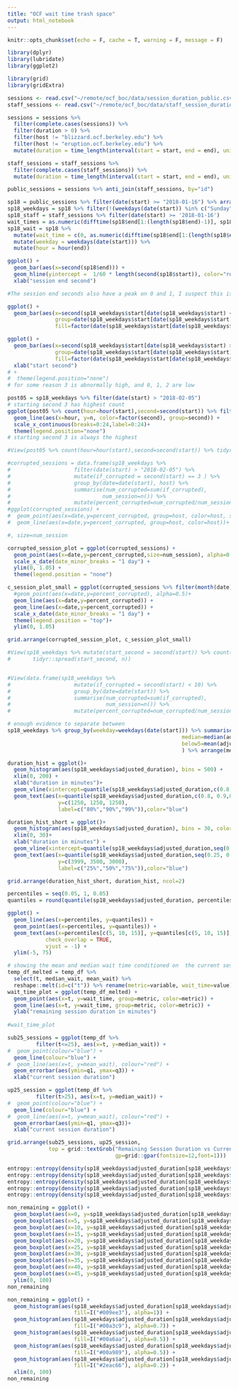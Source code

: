 ```yaml
---
title: "OCF wait time trash space"
output: html_notebook
---
```


```r
knitr::opts_chunk$set(echo = F, cache = T, warning = F, message = F)
```

```r
library(dplyr)
library(lubridate)
library(ggplot2)

library(grid)
library(gridExtra)
```


```r
sessions <- read.csv("~/remote/ocf_boc/data/session_duration_public.csv", stringsAsFactors=FALSE, na.strings = "NULL")
staff_sessions <- read.csv("~/remote/ocf_boc/data/staff_session_duration_public.csv", stringsAsFactors=FALSE,na.strings = "NULL")
```

```r
sessions = sessions %>% 
  filter(complete.cases(sessions)) %>%
  filter(duration > 0) %>%
  filter(host != "blizzard.ocf.berkeley.edu") %>%
  filter(host != "eruption.ocf.berkeley.edu") %>%
  mutate(duration = time_length(interval(start = start, end = end), unit="minute"))

staff_sessions = staff_sessions %>% 
  filter(complete.cases(staff_sessions)) %>%
  mutate(duration = time_length(interval(start = start, end = end), unit="minute"))

public_sessions = sessions %>% anti_join(staff_sessions, by="id")
```

```r
sp18 = public_sessions %>% filter(date(start) >= "2018-01-16") %>% arrange(desc(end))
sp18_weekdays = sp18 %>% filter(!(weekdays(date(start)) %in% c("Sunday", "Saturday")))
sp18_staff = staff_sessions %>% filter(date(start) >= '2018-01-16')
wait_times = as.numeric(difftime(sp18$end[1:(length(sp18$end)-1)], sp18$end[2:length(sp18$end)])) 
sp18_wait = sp18 %>% 
  mutate(wait_time = c(0, as.numeric(difftime(sp18$end[1:(length(sp18$end)-1)], sp18$end[2:length(sp18$end)])))) %>%
  mutate(weekday = weekdays(date(start))) %>%
  mutate(hour = hour(end))
```


```r
ggplot() +
  geom_bar(aes(x=second(sp18$end))) +
  geom_hline(yintercept =  1/60 * length(second(sp18$start)), color="red") + 
  xlab("session end second")

#The session end seconds also have a peak on 0 and 1, I suspect this is due to a desktop logs out abnormally (from a computer freeze) and some other reasons. But I don't think the small peak of session end seconds would affect the analysis as much since not many sessions are affected.  
```



```r
ggplot() +
  geom_bar(aes(x=second(sp18_weekdays$start[date(sp18_weekdays$start) <= "2018-02-05"]), 
               group=date(sp18_weekdays$start[date(sp18_weekdays$start) <= "2018-02-05"]),
               fill=factor(date(sp18_weekdays$start[date(sp18_weekdays$start) <= "2018-02-05"]))), colour="black")
```

```r
ggplot() +
  geom_bar(aes(x=second(sp18_weekdays$start[date(sp18_weekdays$start) > "2018-02-05"]), 
               group=date(sp18_weekdays$start[date(sp18_weekdays$start) > "2018-02-05"]),
               fill=factor(date(sp18_weekdays$start[date(sp18_weekdays$start) > "2018-02-05"]))), colour="black") +
  xlab("start second")
# +
#  theme(legend.position="none")
# for some reason 3 is abnormally high, and 0, 1, 2 are low
```

```r
post05 = sp18_weekdays %>% filter(date(start) > "2018-02-05") 
# starting second 3 has highest count
ggplot(post05 %>% count(hour=hour(start),second=second(start)) %>% filter((hour < 19) & (hour > 8))) +
  geom_line(aes(x=hour, y=n, color=factor(second), group=second)) +
  scale_x_continuous(breaks=0:24,label=0:24)+
  theme(legend.position="none")
# starting second 3 is always the highest

#View(post05 %>% count(hour=hour(start),second=second(start)) %>% tidyr::spread(second, n))
```

```r
#corrupted_sessions = data.frame(sp18_weekdays %>% 
#                    filter(date(start) > "2018-02-05") %>% 
#                    mutate(if_corrupted = second(start) == 3 ) %>% 
#                    group_by(date=date(start), host) %>% 
#                    summarise(num_corrupted=sum(if_corrupted),
#                             num_session=n()) %>%
#                    mutate(percent_corrupted=num_corrupted/num_session))
#ggplot(corrupted_sessions) +
#  geom_point(aes(x=date,y=percent_corrupted, group=host, color=host, size=num_session))+ scale_x_date(date_minor_breaks = "1 day") +
#  geom_line(aes(x=date,y=percent_corrupted, group=host, color=host))+ scale_x_date(date_minor_breaks = "1 day")

#, size=num_session
```

```r
corrupted_session_plot = ggplot(corrupted_sessions) +
  geom_point(aes(x=date,y=percent_corrupted,size=num_session), alpha=0.5) +
  scale_x_date(date_minor_breaks = "1 day") +
  ylim(0, 1.05) +
  theme(legend.position = "none")

c_session_plot_small = ggplot(corrupted_sessions %>% filter(month(date) == 2) %>% head(10)) +
  #geom_point(aes(x=date,y=percent_corrupted), alpha=0.5)+ 
  geom_line(aes(x=date,y=percent_corrupted)) + 
  geom_line(aes(x=date,y=percent_corrupted)) +
  scale_x_date(date_minor_breaks = "1 day") + 
  theme(legend.position = "top")+
  ylim(0, 1.05) 

grid.arrange(corrupted_session_plot, c_session_plot_small)
```

```r
#View(sp18_weekdays %>% mutate(start_second = second(start)) %>% count(date=date(start), start_second) %>%
#       tidyr::spread(start_second, n))


#View(data.frame(sp18_weekdays %>% 
#                    mutate(if_corrupted = second(start) < 10) %>% 
#                    group_by(date=date(start)) %>% 
#                    summarise(num_corrupted=sum(if_corrupted),
#                              num_session=n()) %>%
#                    mutate(percent_corrupted=num_corrupted/num_session)))
```

```r
# enough evidence to separate between 
sp18_weekdays %>% group_by(weekday=weekdays(date(start))) %>% summarise(mean=mean(adjusted_duration),
                                                       median=median(adjusted_duration),
                                                       below5=mean(adjusted_duration<5)
                                                       ) %>% arrange(mean)
```

```r
duration_hist = ggplot()+
  geom_histogram(aes(sp18_weekdays$adjusted_duration), bins = 500) +
  xlim(0, 200) +
  xlab("duration in minutes")+
  geom_vline(xintercept=quantile(sp18_weekdays$adjusted_duration,c(0.8, 0.9,0.99)), col="red")+
  geom_text(aes(x=quantile(sp18_weekdays$adjusted_duration,c(0.8, 0.9,0.99))+5,
                y=c(1250, 1250, 1250), 
                label=c("80%","90%","99%")),color="blue")

duration_hist_short = ggplot()+
  geom_histogram(aes(sp18_weekdays$adjusted_duration), bins = 30, color="gray") +
  xlim(0, 30)+
  xlab("duration in minutes") +
  geom_vline(xintercept=quantile(sp18_weekdays$adjusted_duration,seq(0.25, 0.75,0.25)), col="red") +
  geom_text(aes(x=quantile(sp18_weekdays$adjusted_duration,seq(0.25, 0.75,0.25))+2,
                y=c(3999, 3500, 3000), 
                label=c("25%","50%","75%")),color="blue")

grid.arrange(duration_hist_short, duration_hist, ncol=2)
```

```r
percentiles = seq(0.05, 1, 0.05)
quantiles = round(quantile(sp18_weekdays$adjusted_duration, percentiles), 1)

ggplot() +
  geom_line(aes(x=percentiles, y=quantiles)) +
  geom_point(aes(x=percentiles, y=quantiles)) +
  geom_text(aes(x=percentiles[c(5, 10, 15)], y=quantiles[c(5, 10, 15)], label=quantiles[c(5, 10, 15)]), 
            check_overlap = TRUE,
            vjust = -1) +
  ylim(-5, 75)
```

```r
# showing the mean and median wait time conditioned on  the current session time
temp_df_melted = temp_df %>% 
  select(t, median_wait, mean_wait) %>% 
  reshape::melt(id=c("t")) %>% rename(metric=variable, wait_time=value)
wait_time_plot = ggplot(temp_df_melted) + 
  geom_point(aes(x=t, y=wait_time, group=metric, color=metric)) +
  geom_line(aes(x=t, y=wait_time, group=metric, color=metric)) + 
  ylab("remaining session duration in minutes") 
  
#wait_time_plot
```

```r
sub25_sessions = ggplot(temp_df %>% 
         filter(t<=25), aes(x=t, y=median_wait)) + 
#  geom_point(colour="blue") +
  geom_line(colour="blue") +
#  geom_line(aes(x=t, y=mean_wait), colour="red") + 
  geom_errorbar(aes(ymin=q1, ymax=q3)) +
  xlab("current session duration")

up25_session = ggplot(temp_df %>% 
         filter(t>25), aes(x=t, y=median_wait)) + 
#  geom_point(colour="blue") +
  geom_line(colour="blue") +
#  geom_line(aes(x=t, y=mean_wait), colour="red") + 
  geom_errorbar(aes(ymin=q1, ymax=q3))+
  xlab("current session duration")

grid.arrange(sub25_sessions, up25_session, 
             top = grid::textGrob("Remaining Session Duration vs Current Session Duration",
                                  gp=grid::gpar(fontsize=12,font=1)))
```

```r
entropy::entropy(density(sp18_weekdays$adjusted_duration[sp18_weekdays$adjusted_duration > 0], from=0)$y, unit = "log2")
entropy::entropy(density(sp18_weekdays$adjusted_duration[sp18_weekdays$adjusted_duration > 5], from=5)$y, unit = "log2")
entropy::entropy(density(sp18_weekdays$adjusted_duration[sp18_weekdays$adjusted_duration > 10], from=10)$y, unit = "log2")
entropy::entropy(density(sp18_weekdays$adjusted_duration[sp18_weekdays$adjusted_duration > 15], from=15)$y, unit = "log2")
entropy::entropy(density(sp18_weekdays$adjusted_duration[sp18_weekdays$adjusted_duration > 20], from=20)$y, unit = "log2")
```

```r
non_remaining = ggplot() +
  geom_boxplot(aes(x=0, y=sp18_weekdays$adjusted_duration[sp18_weekdays$adjusted_duration > 0])) +
  geom_boxplot(aes(x=5, y=sp18_weekdays$adjusted_duration[sp18_weekdays$adjusted_duration > 5]-5)) + 
  geom_boxplot(aes(x=10, y=sp18_weekdays$adjusted_duration[sp18_weekdays$adjusted_duration > 10]-10)) +
  geom_boxplot(aes(x=15, y=sp18_weekdays$adjusted_duration[sp18_weekdays$adjusted_duration > 15]-15)) + 
  geom_boxplot(aes(x=20, y=sp18_weekdays$adjusted_duration[sp18_weekdays$adjusted_duration > 20]-20)) +
  geom_boxplot(aes(x=25, y=sp18_weekdays$adjusted_duration[sp18_weekdays$adjusted_duration > 25]-25)) +
  geom_boxplot(aes(x=30, y=sp18_weekdays$adjusted_duration[sp18_weekdays$adjusted_duration > 30]-30)) +
  geom_boxplot(aes(x=35, y=sp18_weekdays$adjusted_duration[sp18_weekdays$adjusted_duration > 35]-35)) +
  geom_boxplot(aes(x=40, y=sp18_weekdays$adjusted_duration[sp18_weekdays$adjusted_duration > 40]-40)) +
  geom_boxplot(aes(x=45, y=sp18_weekdays$adjusted_duration[sp18_weekdays$adjusted_duration > 45]-45)) +
  ylim(0, 100)
non_remaining
```

```r
non_remaining = ggplot() +
  geom_histogram(aes(sp18_weekdays$adjusted_duration[sp18_weekdays$adjusted_duration > 0], 
                     fill=I("#009ee3"), alpha=1)) +
  geom_histogram(aes(sp18_weekdays$adjusted_duration[sp18_weekdays$adjusted_duration > 5], 
                     fill=I("#00a3c9"), alpha=0.7)) +
  geom_histogram(aes(sp18_weekdays$adjusted_duration[sp18_weekdays$adjusted_duration > 10],
                     fill=I("#00a6aa"), alpha=0.5)) +
  geom_histogram(aes(sp18_weekdays$adjusted_duration[sp18_weekdays$adjusted_duration > 15],
                     fill=I("#00a989"), alpha=0.5)) +
  geom_histogram(aes(sp18_weekdays$adjusted_duration[sp18_weekdays$adjusted_duration > 20],
                     fill=I("#2eac66"), alpha=0.2)) +
  xlim(0, 100)
non_remaining
```
